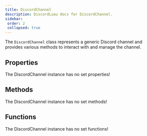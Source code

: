 ```yaml
---
title: DiscordChannel
description: DiscordLuau docs for DiscordChannel.
sidebar:
 order: 2
 collapsed: true
---
```

[//]: # (This file was automatically compiled through the Generator luau code under this repository)
[//]: # (if you want to edit the documentation of discord-luau, please write changes)
[//]: # (to the discord-luau repository itself, we extract the comments from discord-luau and translate)
[//]: # (them into markdown files that Nextra can interpret!)

[//]: # (----- DOCUMENT IMPORTS ----- )


[//]: # (----- DOCUMENT DESCRIPTION ----- )

The `DiscordChannel` class represents a generic Discord channel and provides various methods to interact with and manage the channel.

[//]: # (----- DOCUMENT PROPERTIES ----- )

## Properties

The DiscordChannel instance has no set properties!

[//]: # (----- DOCUMENT METHODS ----- )

## Methods

The DiscordChannel instance has no set methods!

[//]: # (----- DOCUMENT FUNCTIONS ----- )

## Functions

The DiscordChannel instance has no set functions!

